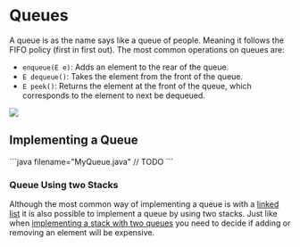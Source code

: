 
# Queues

A queue is as the name says like a queue of people. Meaning it follows the FIFO policy (first in first out). The most common operations on queues are:

- `enqueue(E e)`: Adds an element to the rear of the queue.
- `E dequeue()`: Takes the element from the front of the queue.
- `E peek()`: Returns the element at the front of the queue, which corresponds to the element to next be dequeued.

<Image
    src="/cs/algdQueue.png"
    caption="Visualization of a queue."
    width={750}
/>

## Implementing a Queue

<Callout type="todo">
```java filename="MyQueue.java"
// TODO
```
</Callout>

### Queue Using two Stacks

Although the most common way of implementing a queue is with a [linked list](./linkedLists) it is also possible to implement a queue by using two stacks. Just like when [implementing a stack with two queues](./stacks#stack-using-two-queues) you need to decide if adding or removing an element will be expensive.
